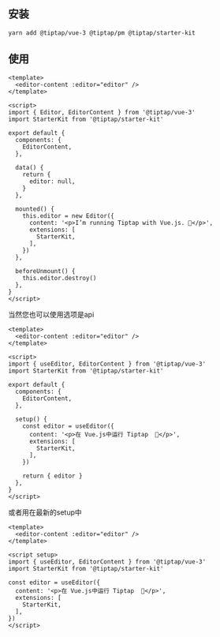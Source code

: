 
## 安装
```shell
yarn add @tiptap/vue-3 @tiptap/pm @tiptap/starter-kit
```

## 使用
```vue
<template>
  <editor-content :editor="editor" />
</template>

<script>
import { Editor, EditorContent } from '@tiptap/vue-3'
import StarterKit from '@tiptap/starter-kit'

export default {
  components: {
    EditorContent,
  },

  data() {
    return {
      editor: null,
    }
  },

  mounted() {
    this.editor = new Editor({
      content: '<p>I’m running Tiptap with Vue.js. 🎉</p>',
      extensions: [
        StarterKit,
      ],
    })
  },

  beforeUnmount() {
    this.editor.destroy()
  },
}
</script>
```

当然您也可以使用选项是api
```vue
<template>
  <editor-content :editor="editor" />
</template>

<script>
import { useEditor, EditorContent } from '@tiptap/vue-3'
import StarterKit from '@tiptap/starter-kit'

export default {
  components: {
    EditorContent,
  },

  setup() {
    const editor = useEditor({
      content: '<p>在 Vue.js中运行 Tiptap  🎉</p>',
      extensions: [
        StarterKit,
      ],
    })

    return { editor }
  },
}
</script>
```

或者用在最新的setup中
```vue
<template>
  <editor-content :editor="editor" />
</template>

<script setup>
import { useEditor, EditorContent } from '@tiptap/vue-3'
import StarterKit from '@tiptap/starter-kit'

const editor = useEditor({
  content: '<p>在 Vue.js中运行 Tiptap  🎉</p>',
  extensions: [
    StarterKit,
  ],
})
</script>
```